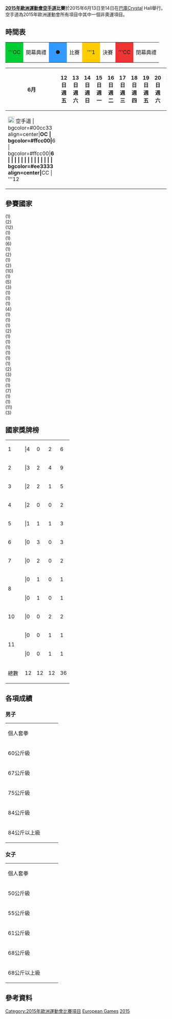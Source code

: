 {{noteTA|G1=Sports}}
{{Infobox European Games event
|event = 空手道
|games = 2015
|image = [[Image:Karate_pictogram.svg|80px]]
|caption = 
|venue = [[巴庫|巴庫]]Crystal Hall
|dates = 6月13日至14日
|competitors = 96<ref name= Newsletter >[http://www.olympics.ie/wp-content/uploads/2013/11/Baku-2015-Newsletter-1-small.pdf Newsletter]</ref> (48位男子, 48位女子)
|nations = 
|prev = 
|next = [[2019年歐洲運動會空手道比賽|2019]]
}}
'''[[2015年歐洲運動會|2015年歐洲運動會]][[空手道|空手道]]比賽'''於2015年6月13日至14日在[[巴庫|巴庫]]Crystal Hall舉行。空手道為2015年歐洲運動會所有項目中其中一個非奧運項目。

==時間表==
{| class="wikitable" style="margin:0.5em auto; font-size:90%;position:relative;"
|-
|style="width:2.5em; background:#00cc33; text-align:center"|'''OC||開幕典禮
|style="width:2.5em; background:#3399ff; text-align:center"|●||比賽
|style="width:2.5em; background:#ffcc00; text-align:center"|'''1||決賽
|style="width:2.5em; background:#ee3333; text-align:center"|'''CC||閉幕典禮
|}

{| class="wikitable" style="margin:0.9em auto; font-size:90%; line-height:1.25em; width:75%;"
|-
! colspan=2|6月
!style="width:2.5em"|12日<br/>週五
!style="width:2.5em"|13日<br/>週六
!style="width:2.5em"|14日<br/>週日
!style="width:2.5em"|15日<br/>週一
!style="width:2.5em"|16日<br/>週二
!style="width:2.5em"|17日<br/>週三
!style="width:2.5em"|18日<br/>週四
!style="width:2.5em"|19日<br/>週五
!style="width:2.5em"|20日<br/>週六
!style="width:2.5em"|21日<br/>週日
!style="width:2.5em"|22日<br/>週一
!style="width:2.5em"|23日<br/>週二
!style="width:2.5em"|24日<br/>週三
!style="width:2.5em"|25日<br/>週四
!style="width:2.5em"|26日<br/>週五
!style="width:2.5em"|27日<br/>週六
!style="width:2.5em"|28日<br/>週日
!項目
|- align="center"
| colspan=2 align="left" | [[Image:Karate_pictogram.svg|20px]] 空手道
<!-- 12 -->| bgcolor=#00cc33 align=center|'''OC
<!-- 13 -->| bgcolor=#ffcc00|'''6
<!-- 14 -->| bgcolor=#ffcc00|'''6
<!-- 15 -->| 
<!-- 16 -->| 
<!-- 17 -->| 
<!-- 18 -->| 
<!-- 19 -->| 
<!-- 20 -->| 
<!-- 21 -->| 
<!-- 22 -->| 
<!-- 23 -->| 
<!-- 24 -->| 
<!-- 25 -->| 
<!-- 26 -->| 
<!-- 27 -->| 
<!-- 28 -->| bgcolor=#ee3333 align=center|'''CC
<!--  T -->| '''12
|}

== 參賽國家 ==
{{div col|cols=3}}
{{AND}} (1) <br />
{{AUT}} (2) <br />
{{AZE}} (12) <br />
{{BLR}} (1) <br />
{{BEL}} (1) <br />
{{CRO}} (6) <br />
{{CYP}} (1) <br />
{{CZE}} (2) <br />
{{DEN}} (1) <br />
{{FIN}} (2) <br />
{{FRA}} (10) <br />
{{GEO}} (1) <br />
{{GER}} (5) <br />
{{GRE}} (3) <br />
{{HUN}} (1) <br />
{{ISL}} (1) <br />
{{IRL}} (1) <br />
{{ITA}} (4) <br />
{{KOS}} (1) <br />
{{LAT}} (1) <br />
{{LUX}} (1) <br />
{{flag|Macedonia}} (2) <br />
{{MON}} (1) <br />
{{NED}} (1) <br />
{{NOR}} (1) <br />
{{POL}} (1) <br />
{{POR}} (1) <br />
{{ROU}} (1) <br />
{{RUS}} (2) <br />
{{SRB}} (3) <br />
{{SVK}} (1) <br />
{{SLO}} (1) <br />
{{ESP}} (7) <br />
{{SWE}} (1) <br />
{{SUI}} (1) <br />
{{TUR}} (11) <br />
{{UKR}} (3)
{{div col end}}

==國家獎牌榜==
{| {{RankedMedalTable}}
|-
|1||align=left|{{flagIOC2team|AZE|2015年歐洲運動會|}}|||4||0||2||6
|-
|2||align=left|{{flagIOC2team|TUR|2015年歐洲運動會|}}|||3||2||4||9
|-
|3||align=left|{{flagIOC2team|FRA|2015年歐洲運動會|}}|||2||2||1||5
|-
|4||align=left|{{flagIOC2team|ESP|2015年歐洲運動會|}}|||2||0||0||2
|-
|5||align=left|{{flagIOC2team|CRO|2015年歐洲運動會|}}|||1||1||1||3
|-
|6||align=left|{{flagIOC2team|ITA|2015年歐洲運動會|}}|||0||3||0||3
|-
|7||align=left|{{flagIOC2team|AUT|2015年歐洲運動會|}}|||0||2||0||2
|-
|rowspan=2|8||align=left|{{flagIOC2team|GRE|2015年歐洲運動會|}}|||0||1||0||1
|-
|align=left|{{flagIOC2team|GER|2015年歐洲運動會|}}|||0||1||0||1
|-
|10||align=left|{{flagIOC2team|MKD|2015年歐洲運動會|}}|||0||0||2||2
|-
|rowspan=2|11||align=left|{{flagIOC2team|MNE|2015年歐洲運動會|}}|||0||0||1||1
|-
|align=left|{{flagIOC2team|RUS|2015年歐洲運動會|}}|||0||0||1||1
|- class="sortbottom"
!colspan=2|總數|| 12 || 12 || 12 || 36
|}

== 各項成績 ==
===男子===
{| {{MedalistTable|type=項目|columns=1|style=font-size:small;}}
|-
| 個人套拳
| {{flagIOC2medalist|[[Damian_Hugo_Quintero|Damian Hugo Quintero]]|ESP|2015年歐洲運動會}}
| {{flagIOC2medalist|[[Mattia_Busato|Mattia Busato]]|ITA|2015年歐洲運動會}}
| {{flagIOC2medalist|[[Mehmet_Yakan|Mehmet Yakan]]|TUR|2015年歐洲運動會}}
|-
| 60公斤級
| {{flagIOC2medalist|[[菲尔多夫西·法尔扎利耶夫|菲尔多夫西·法尔扎利耶夫]]|AZE|2015年歐洲運動會}}
| {{flagIOC2medalist|[[Luca_Maresca|Luca Maresca]]|ITA|2015年歐洲運動會}}
| {{flagIOC2medalist|[[Emil_Pavlov|Emil Pavlov]]|MKD|2015年歐洲運動會}}
|-
| 67公斤級
| {{flagIOC2medalist|[[Burak_Uygur|Burak Uygur]]|TUR|2015年歐洲運動會}}
| {{flagIOC2medalist|[[Steven_Da_Costa|Steven Da Costa]]|FRA|2015年歐洲運動會}}
| {{flagIOC2medalist|[[Niyazi_Aliyev|Niyazi Aliyev]]|AZE|2015年歐洲運動會}}
|-
| 75公斤級
| {{flagIOC2medalist|[[拉菲尔·阿加耶夫|拉菲尔·阿加耶夫]]|AZE|2015年歐洲運動會}}
| {{flagIOC2medalist|[[Luigi_Busa|Luigi Busa]]|ITA|2015年歐洲運動會}}
| {{flagIOC2medalist|[[Erman_Eltemur|Erman Eltemur]]|TUR|2015年歐洲運動會}}
|-
| 84公斤級
| {{flagIOC2medalist|[[Aykhan_Mamayev|Aykhan Mamayev]]|AZE|2015年歐洲運動會}}
| {{flagIOC2medalist|[[Michail_Georgos_Tzanos|Michail Georgos Tzanos]]|GRE|2015年歐洲運動會}}
| {{flagIOC2medalist|[[Ugur_Aktas|Ugur Aktas]]|TUR|2015年歐洲運動會}}
|-
| 84公斤以上級
| {{flagIOC2medalist|[[Enes_Erkan|Enes Erkan]]|TUR|2015年歐洲運動會}}
| {{flagIOC2medalist|[[Jonathan_Horne|Jonathan Horne]]|GER|2015年歐洲運動會}}
| {{flagIOC2medalist|[[Martin_Nestorovski|Martin Nestorovski]]|MKD|2015年歐洲運動會}}
|}

===女子===
{| {{MedalistTable|type=項目}}
|-
| 個人套拳
| {{flagIOC2medalist|[[Sandra_Sánchez_Jaime|Sandra Sánchez Jaime]]|ESP|2015年歐洲運動會}}
| {{flagIOC2medalist|[[Sandy_Scordo|Sandy Scordo]]|FRA|2015年歐洲運動會}}
| {{flagIOC2medalist|[[Dilara_Bozan|Dilara Bozan]]|TUR|2015年歐洲運動會}}
|-
| 50公斤級
| {{flagIOC2medalist|[[Serap_Özçelik|Serap Özçelik]]|TUR|2015年歐洲運動會}}
| {{flagIOC2medalist|[[Bettina_Plank|Bettina Plank]]|AUT|2015年歐洲運動會}}
| {{flagIOC2medalist|[[Alexandra_Recchia|Alexandra Recchia]]|FRA|2015年歐洲運動會}}
|-
| 55公斤級
| {{flagIOC2medalist|[[Emily_Thouy|Emily Thouy]]|FRA|2015年歐洲運動會}}
| {{flagIOC2medalist|[[Jelena_Kovacevic|Jelena Kovacevic]]|CRO|2015年歐洲運動會}}
| {{flagIOC2medalist|[[Ilaha_Qasimova|Ilaha Qasimova]]|AZE|2015年歐洲運動會}}
|-
| 61公斤級
| {{flagIOC2medalist|[[Lucie_Ignace|Lucie Ignace]]|FRA|2015年歐洲運動會}}
| {{flagIOC2medalist|[[Merve_Çoban|Merve Çoban]]|TUR|2015年歐洲運動會}}
| {{flagIOC2medalist|[[Ana_Lenard|Ana Lenard]]|CRO|2015年歐洲運動會}}
|-
| 68公斤級
| {{flagIOC2medalist|[[伊琳娜·扎列茨卡|伊琳娜·扎列茨卡]]|AZE|2015年歐洲運動會}}
| {{flagIOC2medalist|[[Alisa_Theresa_Buchinger|Alisa Theresa Buchinger]]|AUT|2015年歐洲運動會}}
| {{flagIOC2medalist|[[Marina_Rakovic|Marina Rakovic]]|MNE|2015年歐洲運動會}}
|-
| 68公斤以上級
| {{flagIOC2medalist|[[Maša_Martinovic|Maša Martinovic]]|CRO|2015年歐洲運動會}}
| {{flagIOC2medalist|[[Meltem_Hocaoglu|Meltem Hocaoglu]]|TUR|2015年歐洲運動會}}
| {{flagIOC2medalist|[[Ivanna_Zaytseva|Ivanna Zaytseva]]|RUS|2015年歐洲運動會}}
|}

==參考資料==
{{reflist}}

{{2015年歐洲運動會比賽項目}}

[[Category:2015年歐洲運動會比賽項目|Category:2015年歐洲運動會比賽項目]]
[[Category:2015年空手道|European Games]]
[[Category:歐洲運動會空手道比賽|2015]]